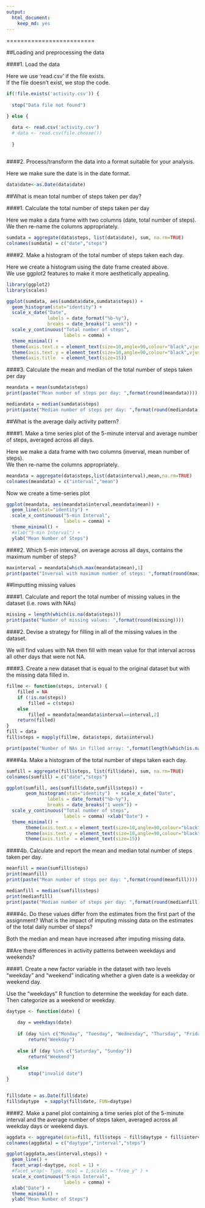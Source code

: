 ```yaml
---
output:
  html_document:
    keep_md: yes
---
```

 
=========================

##Loading and preprocessing the data

####1. Load the data

Here we use 'read.csv' if the file exists.  
If the file doesn't exist, we stop the code.

```r

if(!file.exists('activity.csv')) {
  
  stop("Data file not found")

} else {

  data <- read.csv('activity.csv')
  # data <- read.csv(file.choose())
  
  }
    
```

####2. Process/transform the data into a format suitable for your analysis.

Here we make sure the date is in the date format.

```r

data$date<-as.Date(data$date)

```

##What is mean total number of steps taken per day?

####1. Calculate the total number of steps taken per day

Here we make a data frame with two columns (date, total number of steps).  
We then re-name the columns appropriately.

```r

sumdata = aggregate(data$steps, list(data$date), sum, na.rm=TRUE)
colnames(sumdata) = c("date","steps")

```

####2. Make a histogram of the total number of steps taken each day.

Here we create a histogram using the date frame created above.  
We use ggplot2 features to make it more aesthetically appealing.

```r

library(ggplot2)
library(scales)

ggplot(sumdata, aes(sumdata$date,sumdata$steps)) + 
  geom_histogram(stat="identity") + 
  scale_x_date("Date", 
               labels = date_format("%b-%y"), 
               breaks = date_breaks("1 week")) +
  scale_y_continuous("Total number of steps", 
                     labels = comma) +
  theme_minimal() +
  theme(axis.text.x = element_text(size=10,angle=90,colour="black",vjust=1,hjust=1))+
  theme(axis.text.y = element_text(size=10,angle=90,colour="black",vjust=1,hjust=1))+
  theme(axis.title  = element_text(size=15))

```

####3. Calculate the mean and median of the total number of steps taken per day

```r

meandata = mean(sumdata$steps)
print(paste("Mean number of steps per day: ",format(round(meandata))))

mediandata = median(sumdata$steps)
print(paste("Median number of steps per day: ",format(round(mediandata))))

```


##What is the average daily activity pattern?


####1. Make a time series plot of the 5-minute interval and average number of steps, averaged across all days.

Here we make a data frame with two columns (inverval, mean number of steps).  
We then re-name the columns appropriately.

```r

meandata = aggregate(data$steps,list(data$interval),mean,na.rm=TRUE)
colnames(meandata) = c("interval","mean")

```

Now we create a time-series plot

```r

ggplot(meandata, aes(meandata$interval,meandata$mean)) + 
  geom_line(stat="identity") + 
  scale_x_continuous("5-min Interval", 
                     labels = comma) +
  theme_minimal() + 
  #xlab("5-min Interval") + 
  ylab("Mean Number of Steps")

```

####2. Which 5-min interval, on average across all days, contains the maximum number of steps?

```r

maxinterval = meandata[which.max(meandata$mean),1]
print(paste("Inverval with maximum number of steps: ",format(round(maxinterval))))

```


##Imputting missing values

####1. Calculate and report the total number of missing values in the dataset (i.e. rows with NAs)

```r

missing = length(which(is.na(data$steps)))
print(paste("Number of missing values: ",format(round(missing))))

```

####2. Devise a strategy for filling in all of the missing values in the dataset. 

We will find values with NA then fill with mean value for that interval across all other days that were not NA.

####3. Create a new dataset that is equal to the original dataset but with the missing data filled in.

```r

fillme <- function(steps, interval) {
    filled = NA
    if (!is.na(steps))
        filled = c(steps)
    else
        filled = meandata[meandata$interval==interval,2]
    return(filled)
}
fill = data
fill$steps = mapply(fillme, data$steps, data$interval)

print(paste("Number of NAs in filled array: ",format(length(which(is.na(fill$steps))))))

```

####4a. Make a histogram of the total number of steps taken each day. 

```r

sumfill = aggregate(fill$steps, list(fill$date), sum, na.rm=TRUE)
colnames(sumfill) = c("date","steps")

ggplot(sumfill, aes(sumfill$date,sumfill$steps)) + 
       geom_histogram(stat="identity")  + scale_x_date("Date", 
               labels = date_format("%b-%y"), 
               breaks = date_breaks("1 week")) +
  scale_y_continuous("Total number of steps", 
                     labels = comma) +xlab("Date") +
  theme_minimal() +
       theme(axis.text.x = element_text(size=10,angle=90,colour="black",vjust=1,hjust=1))+
       theme(axis.text.y = element_text(size=10,angle=90,colour="black",vjust=1,hjust=1))+
       theme(axis.title  = element_text(size=15))

```

####4b. Calculate and report the mean and median total number of steps taken per day. 

```r

meanfill = mean(sumfill$steps)
print(meanfill)
print(paste("Mean number of steps per day: ",format(round(meanfill))))

medianfill = median(sumfill$steps)
print(medianfill)
print(paste("Median number of steps per day: ",format(round(medianfill))))

```

####4c. Do these values differ from the estimates from the first part of the assignment? What is the impact of imputing missing data on the estimates of the total daily number of steps?

Both the median and mean have increased after imputing missing data.


##Are there differences in activity patterns between weekdays and weekends?

####1. Create a new factor variable in the dataset with two levels "weekday" and "weekend" indicating whether a given date is a weekday or weekend day.

Use the "weekdays" R function to determine the weekday for each date.  
Then categorize as a weekend or weekday.

```r

daytype <- function(date) {
  
    day = weekdays(date)
    
    if (day %in% c("Monday", "Tuesday", "Wednesday", "Thursday", "Friday"))
        return("Weekday")
    
    else if (day %in% c("Saturday", "Sunday"))
        return("Weekend")
    
    else
        stop("invalid date")
}


fill$date = as.Date(fill$date)
fill$daytype  = sapply(fill$date, FUN=daytype)

```

####2. Make a panel plot containing a time series plot of the 5-minute interval and the average number of steps taken, averaged across all weekday days or weekend days. 


```r

aggdata <- aggregate(data=fill, fill$steps ~ fill$daytype + fill$interval, FUN=mean)
colnames(aggdata) = c("daytype","interval","steps")

ggplot(aggdata,aes(interval,steps)) + 
  geom_line() + 
  facet_wrap(~daytype, ncol = 1) + 
  #facet_wrap(~ Type, ncol = 1,scales = "free_y" ) + 
  scale_x_continuous("5-min Interval", 
                     labels = comma) + 
  xlab("Date") +
  theme_minimal() + 
  ylab("Mean Number of Steps") 

```
